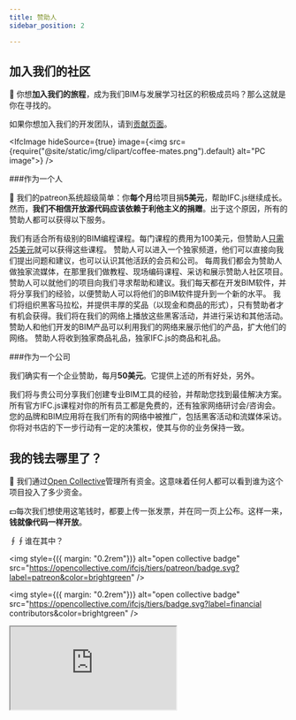 ```yaml
---
title: 赞助人
sidebar_position: 2

---
```



## 加入我们的社区

🌱 你想<strong>加入我们的旅程</strong>，成为我们BIM与发展学习社区的积极成员吗？那么这就是你在寻找的。

<IfcCard>
  如果你想加入我们的开发团队，请到<a href="https://ifcjs.github.io/info/docs/Contribute">贡献页面</a>。
</IfcCard>

<IfcImage hideSource={true} image={<img src={require("@site/static/img/clipart/coffee-mates.png").default} alt="PC image"></img>} />

\###作为一个人

🧑 我们的patreon系统超级简单：你<strong>每个月</strong>给项目捐<strong>5美元</strong>，帮助IFC.js继续成长。然而，<strong>我们不相信开放源代码应该依赖于利他主义的捐赠</strong>。出于这个原因，所有的赞助人都可以获得以下服务。

<IfcCard icon="👩‍🏫" title="适用于所有级别的BIM编程课程">
  我们有适合所有级别的BIM编程课程。每门课程的费用为100美元，但赞助人<a href="https://ifcjs.github.io/info/docs/Courses/Getting-started#for-patreons">只需25美元</a>就可以获得这些课程。
</IfcCard>

<IfcCard icon="👩‍👩‍👦‍" title="进入PATREON社区">
  赞助人可以进入一个独家频道，他们可以直接向我们提出问题和建议，也可以认识其他活跃的会员和公司。
</IfcCard>

<IfcCard icon="🎥" title="独家现场网络研讨会和流媒体">
  每周我们都会为赞助人做独家流媒体，在那里我们做教程、现场编码课程、采访和展示赞助人社区项目。
</IfcCard>

<IfcCard icon="🤝" title="我们对您的项目的帮助">
  赞助人可以就他们的项目向我们寻求帮助和建议。我们每天都在开发BIM软件，并将分享我们的经验，以便赞助人可以将他们的BIM软件提升到一个新的水平。
</IfcCard>

<IfcCard icon="🏆" title="进入黑客活动的最佳途径">
  我们将组织黑客马拉松，并提供丰厚的奖品（以现金和商品的形式），只有赞助者才有机会获得。我们将在我们的网络上播放这些黑客活动，并进行采访和其他活动。
</IfcCard>

<IfcCard icon="🚀" title="来自我们网络的可见性">
  赞助人和他们开发的BIM产品可以利用我们的网络来展示他们的产品，扩大他们的网络。
</IfcCard>

<IfcCard icon="🎁" title="商品和福利">
  赞助人将收到独家商品礼品，独家IFC.js的商品和礼品。
</IfcCard>

\###作为一个公司

我们确实有一个企业赞助，每月<strong>50美元</strong>。它提供上述的所有好处，另外。

<IfcCard icon="👨‍💼" title="咨询和主要支持">
  我们将与贵公司分享我们创建专业BIM工具的经验，并帮助您找到最佳解决方案。
</IfcCard>

<IfcCard icon="👩‍🏫" title="所有课程免费+私人网络研讨会">
  所有官方IFC.js课程对你的所有员工都是免费的，还有独家网络研讨会/咨询会。
</IfcCard>

<IfcCard icon="🚀" title="通过我们的网络推广产品">
  您的品牌和BIM应用将在我们所有的网络中被推广，包括黑客活动和流媒体采访。
</IfcCard>

<IfcCard icon="💪" title="决策权">
  你将对书店的下一步行动有一定的决策权，使其与你的业务保持一致。
</IfcCard>

## 我的钱去哪里了？

💛 我们通过<a href="https://opencollective.com/ifcjs">Open Collective</a>管理所有资金。这意味着任何人都可以看到谁为这个项目投入了多少资金。

💵每次我们想使用这笔钱时，都要上传一张发票，并在同一页上公布。这样一来，<strong>钱就像代码一样开放</strong>。

∮∮谁在其中？

<img style={({  margin: "0.2rem"})} alt="open collective badge" src="https://opencollective.com/ifcjs/tiers/patreon/badge.svg?label=patreon&color=brightgreen" />

<img style={({  margin: "0.2rem"})} alt="open collective badge" src="https://opencollective.com/ifcjs/tiers/badge.svg?label=financial contributors&color=brightgreen" />

<iframe style={({  width: "100%",  height: "105rem",  border: "0"})} src="https://opencollective.com/ifcjs/banner.html" />
